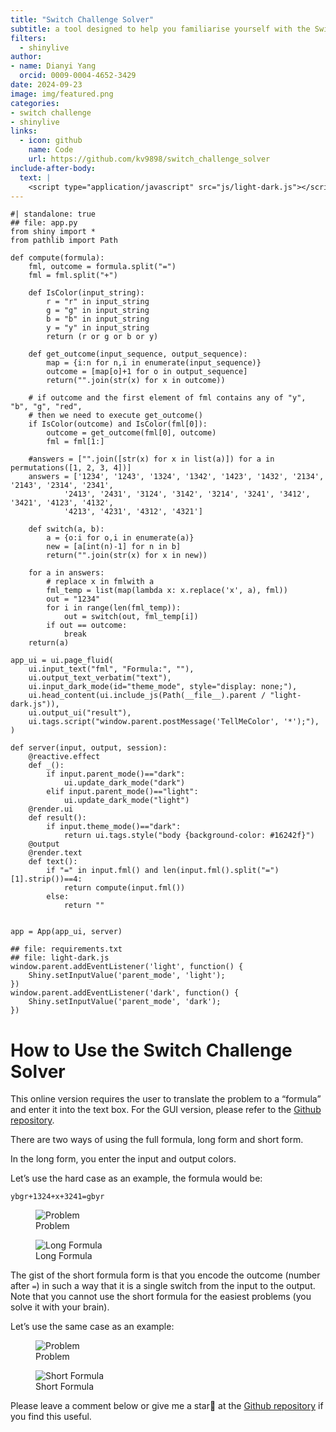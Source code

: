 ```yaml
---
title: "Switch Challenge Solver"
subtitle: a tool designed to help you familiarise yourself with the Switch Challenge for AON and P&G assessments
filters:
  - shinylive
author: 
- name: Dianyi Yang
  orcid: 0009-0004-4652-3429
date: 2024-09-23
image: img/featured.png
categories:
- switch challenge
- shinylive
links:
  - icon: github
    name: Code
    url: https://github.com/kv9898/switch_challenge_solver
include-after-body:
  text: |
    <script type="application/javascript" src="js/light-dark.js"></script>
---
```

```shinylive-python
#| standalone: true
## file: app.py
from shiny import *
from pathlib import Path

def compute(formula):
    fml, outcome = formula.split("=")
    fml = fml.split("+")

    def IsColor(input_string):
        r = "r" in input_string
        g = "g" in input_string
        b = "b" in input_string
        y = "y" in input_string
        return (r or g or b or y)

    def get_outcome(input_sequence, output_sequence):
        map = {i:n for n,i in enumerate(input_sequence)}
        outcome = [map[o]+1 for o in output_sequence]
        return("".join(str(x) for x in outcome))

    # if outcome and the first element of fml contains any of "y", "b", "g", "red",
    # then we need to execute get_outcome()
    if IsColor(outcome) and IsColor(fml[0]):
        outcome = get_outcome(fml[0], outcome)
        fml = fml[1:]

    #answers = ["".join([str(x) for x in list(a)]) for a in permutations([1, 2, 3, 4])]
    answers = ['1234', '1243', '1324', '1342', '1423', '1432', '2134', '2143', '2314', '2341', 
            '2413', '2431', '3124', '3142', '3214', '3241', '3412', '3421', '4123', '4132', 
            '4213', '4231', '4312', '4321']

    def switch(a, b):
        a = {o:i for o,i in enumerate(a)}
        new = [a[int(n)-1] for n in b]
        return("".join(str(x) for x in new))

    for a in answers:
        # replace x in fmlwith a
        fml_temp = list(map(lambda x: x.replace('x', a), fml))
        out = "1234"
        for i in range(len(fml_temp)):
            out = switch(out, fml_temp[i])
        if out == outcome:
            break
    return(a)

app_ui = ui.page_fluid(
    ui.input_text("fml", "Formula:", ""),
    ui.output_text_verbatim("text"),
    ui.input_dark_mode(id="theme_mode", style="display: none;"),
    ui.head_content(ui.include_js(Path(__file__).parent / "light-dark.js")),
    ui.output_ui("result"),
    ui.tags.script("window.parent.postMessage('TellMeColor', '*');"),
)

def server(input, output, session):
    @reactive.effect
    def _():
        if input.parent_mode()=="dark":
            ui.update_dark_mode("dark")
        elif input.parent_mode()=="light":
            ui.update_dark_mode("light")
    @render.ui
    def result():
        if input.theme_mode()=="dark":
            return ui.tags.style("body {background-color: #16242f}")
    @output
    @render.text
    def text():
        if "=" in input.fml() and len(input.fml().split("=")[1].strip())==4:
            return compute(input.fml())
        else:
            return ""    


app = App(app_ui, server)

## file: requirements.txt
## file: light-dark.js
window.parent.addEventListener('light', function() {
    Shiny.setInputValue('parent_mode', 'light');
})
window.parent.addEventListener('dark', function() {
    Shiny.setInputValue('parent_mode', 'dark');
})
```

# How to Use the Switch Challenge Solver

This online version requires the user to translate the problem to a "formula" and enter it into the text box. For the GUI version, please refer to the [Github repository](https://github.com/kv9898/switch_challenge_solver).

There are two ways of using the full formula, long form and short form.

In the long form, you enter the input and output colors.

Let's use the hard case as an example, the formula would be:

`ybgr+1324+x+3241=gbyr`

::: {layout="[[30,70]]"}
![Problem](img/problem.png)

![Long Formula](img/lf.png)
:::

The gist of the short formula form is that you encode the outcome (number after `=`) in such a way that it is a single switch from the input to the output. Note that you cannot use the short formula for the easiest problems (you solve it with your brain).

Let's use the same case as an example:

::: {layout="[[30,70]]"}
![Problem](img/problem.png)

![Short Formula](img/sf.png)
:::

Please leave a comment below or give me a star🌟 at the [Github repository](https://github.com/kv9898/switch_challenge_solver) if you find this useful.
